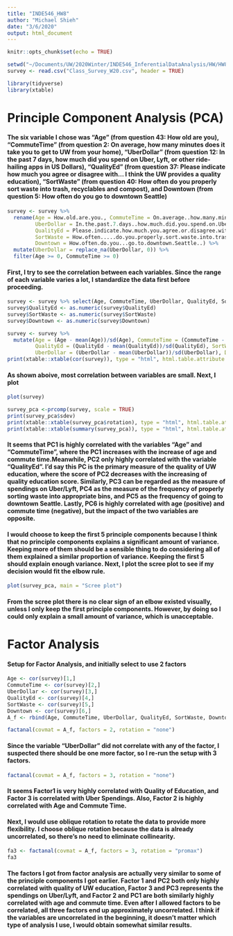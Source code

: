 ```yaml
---
title: "INDE546_HW8"
author: "Michael Shieh"
date: "3/6/2020"
output: html_document
---
```


```r
knitr::opts_chunk$set(echo = TRUE)
```

```r
setwd("~/Documents/UW/2020Winter/INDE546_InferentialDataAnalysis/HW/HW8")
survey <- read.csv("Class_Survey_W20.csv", header = TRUE)

library(tidyverse)
library(xtable)
```

# Principle Component Analysis (PCA)

#### The six variable I chose was "Age" (from question 43: How old are you), "CommuteTime" (from question 2: On average, how many minutes does it take you to get to UW from your home), "UberDollar" (from question 12: In the past 7 days, how much did you spend on Uber, Lyft, or other ride-hailing apps in US Dollars), "QualityEd" (from question 37: Please indicate how much you agree or disagree with... I think the UW provides a quality education), "SortWaste" (from question 40: How often do you properly sort waste into trash, recyclables and compost), and Downtown (from question 5: How often do you go to downtown Seattle)
```r
survey <- survey %>%
  rename(Age = How.old.are.you., CommuteTime = On.average..how.many.minutes.does.it.take.you.to.get.to.the.U..Washington.from.your.home., 
         UberDollar = In.the.past.7.days..how.much.did.you.spend.on.Uber.Lyft.or.other.ride.hailing.apps..in.US.dollars.., 
         QualityEd = Please.indicate.how.much.you.agree.or.disagree.with.the.following.statements...I.think.the.UW.provides.a.quality.education.,
         SortWaste = How.often.....do.you.properly.sort.waste.into.trash..recyclables.and.compost.,
         Downtown = How.often.do.you...go.to.downtown.Seattle..) %>%
  mutate(UberDollar = replace_na(UberDollar, 0)) %>%
  filter(Age >= 0, CommuteTime >= 0)
```

#### First, I try to see the correlation between each variables. Since the range of each variable varies a lot, I standardize the data first before proceeding.
```r
survey <- survey %>% select(Age, CommuteTime, UberDollar, QualityEd, SortWaste, Downtown)
survey$QualityEd <- as.numeric(survey$QualityEd)
survey$SortWaste <- as.numeric(survey$SortWaste)
survey$Downtown <- as.numeric(survey$Downtown)

survey <- survey %>% 
  mutate(Age = (Age - mean(Age))/sd(Age), CommuteTime = (CommuteTime - mean(CommuteTime))/sd(CommuteTime),
         QualityEd = (QualityEd - mean(QualityEd))/sd(QualityEd), SortWaste = (SortWaste - mean(SortWaste))/sd(SortWaste),
         UberDollar = (UberDollar - mean(UberDollar))/sd(UberDollar), Downtown = (Downtown - mean(Downtown))/sd(Downtown))
print(xtable::xtable(cor(survey)), type = "html", html.table.attribute = "border = 2")
```
#### As shown aboive, most correlation between variables are small. Next, I plot 

```r
plot(survey)
```


```r
survey_pca <-prcomp(survey, scale = TRUE)
print(survey_pca$sdev)
print(xtable::xtable(survey_pca$rotation), type = "html", html.table.attribute = "border = 2")
print(xtable::xtable(summary(survey_pca)), type = "html", html.table.attribute = "border = 2")
```

#### It seems that PC1 is highly correlated with the variables "Age" and "CommuteTime", where the PC1 increases with the increase of __age__ and __commute time__.Meanwhile, PC2 only highly correlated with the variable "QualityEd". I'd say this PC is the primary measure of __the quality of UW education__, where the score of PC2 decreases with the increasing of quality education score. Similarly, PC3 can be regarded as the measure of __spendings on Uber/Lyft__, PC4 as the measure of __the frequency of properly sorting waste into appropriate bins__, and PC5 as the frequency of __going to downtown Seattle__. Lastly, PC6 is highly correlated with __age (positive)__ and __commute time (negative)__, but the impact of the two variables are opposite.

#### I would choose to keep __the first 5 principle components__ because I think that no principle components explains a significant amount of variance. Keeping more of them should be a sensible thing to do considering all of them explained a similar proportion of variance. Keeping the first 5 should explain enough variance. Next, I plot the scree plot to see if my decision would fit the elbow rule.

```r
plot(survey_pca, main = "Scree plot")
```


#### From the scree plot there is no clear sign of an elbow existed visually, unless I only keep the first principle components. However, by doing so I could only explain a small amount of variance, which is unacceptable.


# Factor Analysis

#### Setup for Factor Analysis, and initially select to use 2 factors

```r
Age <- cor(survey)[1,]
CommuteTime <- cor(survey)[2,]
UberDollar <- cor(survey)[3,]
QualityEd <- cor(survey)[4,]
SortWaste <- cor(survey)[5,]
Downtown <- cor(survey)[6,]
A_f <- rbind(Age, CommuteTime, UberDollar, QualityEd, SortWaste, Downtown)
```

```r
factanal(covmat = A_f, factors = 2, rotation = "none")
```

#### Since the variable "UberDollar" did not correlate with any of the factor, I suspected there should be one more factor, so I re-run the setup with 3 factors.
```r
factanal(covmat = A_f, factors = 3, rotation = "none")
```

#### It seems Factor1 is very highly correlated with Quality of Education, and Factor 3 is correlated with Uber Spendings. Also, Factor 2 is highly correlated with Age and Commute Time.

#### Next, I would use oblique rotation to rotate the data to provide more flexibility. I choose oblique rotation because the data is already uncorrelated, so there's no need to eliminate collinearity.
```r
fa3 <- factanal(covmat = A_f, factors = 3, rotation = "promax")
fa3
```

#### The factors I got from factor analysis are actually very similar to some of the principle components I got earlier. Factor 1 and PC2 both only highly correlated with quality of UW education, Factor 3 and PC3 represents the spendings on Uber/Lyft, and Factor 2 and PC1 are both similarly highly correlated with age and commute time. Even after I allowed factors to be correlated, all three factors end up approximately uncorrelated. I think if the variables are uncorrelated in the beginning, it doesn't matter which type of analysis I use, I would obtain somewhat similar results.